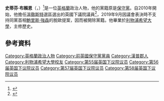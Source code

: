 {{NoteTA|G1=PoliticiansUK}}
{{Infobox politician
|honorific-prefix   =
|name               = 史蒂芬·布賴恩<br>Steve Brine
|honorific-suffix   = {{Post-nominals|country=GBR|size=100%|MP}}
|image              = Official portrait of Steve Brine crop 2.jpg
|office   = {{tsl|en|Department of Health (United Kingdom)|英國衛生部}}{{tsl|en|Parliamentary Under-Secretary of State|政務次官 (英國)|政務次官}}
|primeminister   = [[德蕾莎·梅伊|德蕾莎·梅伊]]
| 1blankname   = [[衛生大臣|衛生大臣]]
| 1namedata   = [[傑瑞米·杭特|傑瑞米·杭特]]
| term_star   = 2017年6月14日
| term_end          = 
| predecessor       = 
| successor         = 
|office1   = [[黨鞭長|黨鞭助理]]
|term_start1   = 2016年6月17日
|term_end1   = 2017年6月14日
|primeminister1     = [[德蕾莎·梅伊|德蕾莎·梅伊]]
|predecessor1       = 
|successor1         =
|office2   = [[溫徹斯特_(英國國會選區)|溫徹斯特]]的[[國會議員#英國|國會議員]]
|majority2          = 9,999 (17.5%)
|term_start2        = 2010年5月6日
|term_end2          = 
|predecessor2       = {{tsl|en|Mark Oaten|馬克·奧騰}}
|successor2         = 
|alma_mater         = [[利物浦希望大學|利物浦希望大學]]
|birth_date         = {{Birth date and age|df=yes|1974|01|28}}<ref>{{cite news |url=http://news.bbc.co.uk/democracylive/hi/representatives/profiles/62824.stm |title=Steve Brine MP |publisher=BBC |work=BBC Democracy Live |date= |accessdate=25 July 2010 |archive-date=2016-09-17 |archive-url=https://web.archive.org/web/20160917021905/http://news.bbc.co.uk/democracylive/hi/representatives/profiles/62824.stm |dead-url=no }}</ref>
|birth_place        = {{flag|UK}}[[漢普郡|漢普郡]][[樸茨茅斯|樸茨茅斯]]
|website            = [http://www.stevebrine.com/ Official Website]<br />[http://www.parliament.uk/biographies/commons/steve-brine/4067 parliament..steve-brine]
|party              = [[保守黨_(英國)|保守黨]]
}}
'''史蒂芬·布賴恩'''（{{lang-en|Steve Brine}}，{{bd|1974年|1月28日}}）<ref>{{Cite web |url=http://www.london-gazette.co.uk/issues/59418/notices/1118281/from=2010-05-06;to=2010-05-19;all=returned+westminster/ |title=存档副本 |accessdate=2016-03-09 |archive-date=2013-11-14 |archive-url=https://web.archive.org/web/20131114212848/http://www.london-gazette.co.uk/issues/59418/notices/1118281/from%3D2010-05-06%3Bto%3D2010-05-19%3Ball%3Dreturned%20westminster/ |dead-url=no }}</ref>是一位[[英格蘭|英格蘭]]政治人物，他的黨籍原是[[保守黨_(英國)|保守黨]]。自2010年開始，他擔任[[溫徹斯特_(英國國會選區)|溫徹斯特]]選區選出的英國下議院議員<ref name="Election 2010">{{cite news |url=http://news.bbc.co.uk/1/shared/election2010/results/constituency/f17.stm |title=Election 2010: Winchester Results |work=BBC Election 2010 |accessdate=7 May 2010 |archive-date=2017-08-23 |archive-url=https://web.archive.org/web/20170823102210/http://news.bbc.co.uk/1/shared/election2010/results/constituency/f17.stm |dead-url=no }}</ref>，2019年9月因議會表決時不支持同黨首相[[鮑里斯·強森|鮑里斯·強森]]的脫歐提案，因而被開除黨籍。他畢業於[[利物浦希望大學|利物浦希望大學]]，主修歷史。
==參考資料==
{{Reflist}}

{{DEFAULTSORT:Brine, Steve}}

[[Category:英格蘭政治人物|Category:英格蘭政治人物]]
[[Category:前英國保守黨黨員|Category:前英國保守黨黨員]]
[[Category:漢普郡人|Category:漢普郡人]]
[[Category:利物浦希望大學校友|Category:利物浦希望大學校友]]
[[Category:第55届英国下议院议员|Category:第55届英国下议院议员]]
[[Category:第56届英国下议院议员|Category:第56届英国下议院议员]]
[[Category:第57届英国下议院议员|Category:第57届英国下议院议员]]
[[Category:第58届英国下议院议员|Category:第58届英国下议院议员]]